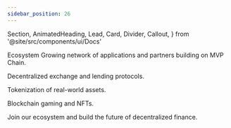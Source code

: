 ```yaml
---
sidebar_position: 26
---
```


  Section,
  AnimatedHeading,
  Lead,
  Card,
  Divider,
  Callout,
} from '@site/src/components/ui/Docs'

<Section>
  <AnimatedHeading as='h1'>Ecosystem</AnimatedHeading>
  <Lead>
    Growing network of applications and partners building on MVP Chain.
  </Lead>
  <div className='grid md:grid-cols-3 gap-3 mt-3'>
    <Card title='DeFi'>
      <p>
        Decentralized exchange and lending protocols.
      </p>
    </Card>
    <Card title='Real World Assets'>
      <p>
        Tokenization of real-world assets.
      </p>
    </Card>
    <Card title='Gaming'>
      <p>
        Blockchain gaming and NFTs.
      </p>
    </Card>
  </div>
  <Divider />
  <Callout type='tip'>
    Join our ecosystem and build the future of decentralized finance.
  </Callout>
</Section>
